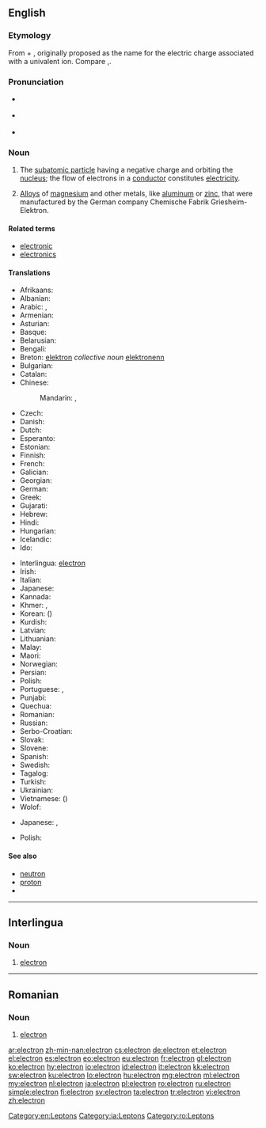 {{also|Electron|electron|electrón|électron}}
==English==

{{wikipedia}}

===Etymology===
From {{term|electric|electr(ic)}} + {{term|ion|(i)on}}, originally proposed as the name for the electric charge associated with a univalent ion. Compare {{term|electro-}},{{term|-on}}.

===Pronunciation===
* {{a|RP}} {{IPA|/ɪˈlɛktɹɒn/}}
* {{a|GenAm}} {{IPA|/ɪˈlɛktɹɑn/}}
* {{audio|en-us-electron.ogg|Audio (US)}}

===Noun===
{{en-noun}}

# {{context|particle|lang=en}} The [[subatomic particle]] having a negative charge and orbiting the [[nucleus]]; the flow of electrons in a [[conductor]] constitutes [[electricity]].
# {{context|chemistry|obsolete|lang=en}} [[alloy|Alloys]] of [[magnesium]] and other metals, like [[aluminum]] or [[zinc]], that were manufactured by the German company Chemische Fabrik Griesheim-Elektron.

====Related terms====
* [[electronic]]
* [[electronics]]

====Translations====
{{trans-top|the negatively charged subatomic particles that orbit atoms}}
* Afrikaans: {{t|af|elektron}}
* Albanian: {{t|sq|elektroni}}
* Arabic: {{t|ar|إلكترون|m|tr=ilaktruun}}, {{t|ar|الكُهَيرِب|sc=Arab}}
* Armenian: {{t|hy|էլեկտրոն|tr=ēlektron}}
* Asturian: {{t|ast|electrón|m}}
* Basque: {{t+|eu|elektroi}}
* Belarusian: {{t|be|электрон|m|tr=elektrón|sc=Cyrl}}
* Bengali: {{t|bn|ইলেকট্রন|sc=Beng}}
* Breton: [[elektron]] ''collective noun'' [[elektronenn]] {{g|s}} {{g|f}}
* Bulgarian: {{t+|bg|електрон|m}}
* Catalan: {{t+|ca|electró|m}}
* Chinese:
*: Mandarin: {{t+|cmn|電子|sc=Hani}}, {{t+|cmn|电子|tr=diànzǐ|sc=Hani}}
* Czech: {{t+|cs|elektron|m}}
* Danish: {{t+|da|elektron|c}}
* Dutch: {{t+|nl|elektron|n}}
* Esperanto: {{t+|eo|elektrono}}
* Estonian: {{t|et|elektron}}
* Finnish: {{t+|fi|elektroni}}
* French: {{t+|fr|électron|m}}
* Galician: {{t+|gl|electrón}}
* Georgian: {{t|ka|ელექტრონი|tr=elek’troni|sc=Geor}}
* German: {{t+|de|Elektron|n}}
* Greek: {{t+|el|ηλεκτρόνιο|n|tr=ilektrónio|sc=Grek}}
* Gujarati: {{t|gu|વીજાણુ|tr=vījāṇu|sc=Gujr}}
* Hebrew: {{t+|he|אלקטרון}}
* Hindi: {{t|hi|विद्युदणु|tr=vidyudaṇu|sc=Deva}}
* Hungarian: {{t+|hu|elektron}}
* Icelandic: {{t+|is|rafeind|f}}
* Ido: {{t+|io|elektrono}}
{{trans-mid}}
* Interlingua: [[#Interlingua|electron]]
* Irish: {{t|ga|leictreon|m}}
* Italian: {{t+|it|elettrone|m}}
* Japanese: {{t+|ja|電子|tr=でんし, denshi}}
* Kannada: {{t|kn|ಋಣವಿದ್ಯುತ್ಕಣ|sc=Knda}}
* Khmer: {{t|km|អស្យាណូ|tr=’a’syaanou|sc=Khmr}}, {{t|km|អេឡិចត្រុង|sc=Khmr|tr=eelɨchtrong}}
* Korean: {{t+|ko|전자|tr=jeonja|sc=Kore}} ({{t+|ko|電子|sc=Kore}})
* Kurdish: {{t|ku|kareva|sc=ku-Arab}}
* Latvian: {{t|lv|elektrons|m}}
* Lithuanian: {{t|lt|elektronas}}
* Malay: {{t|ms|elektron}}
* Maori: {{t|mi|irahiko}}
* Norwegian: {{t+|no|elektron}}
* Persian: {{t+|fa|الکترون|tr=elektron|sc=fa-Arab}}
* Polish: {{t+|pl|elektron|m}}
* Portuguese: {{t+|pt|electrão|m}}, {{qualifier|Brazil}} {{t+|pt|elétron|m}}
* Punjabi: {{t|pa|ਬਿਜਲਾਣੂ|tr=bijalāṇū|sc=Guru}}
* Quechua: {{t|qu|iliktrun}}
* Romanian: {{t+|ro|electron|m}}
* Russian: {{t+|ru|электрон|m|tr=elektrón|sc=Cyrl}}
* Serbo-Croatian: {{t|sh|elektron|m}}
* Slovak: {{t+|sk|elektrón}}
* Slovene: {{t+|sl|elektron}}
* Spanish: {{t+|es|electrón|m}}
* Swedish: {{t+|sv|elektron|c}}
* Tagalog: {{t|tl|dagisik}}
* Turkish: {{t+|tr|elektron}}
* Ukrainian: {{t|uk|електрон|m|tr=elektrón|sc=Cyrl}}
* Vietnamese: {{t+|vi|điện tử}} ({{t|vi|電子}})
* Wolof: {{t|wo|mbëjfepp}}
{{trans-bottom}}

{{trans-top|an alloy}}
* Japanese: {{t|ja|エレクトロン|tr=erekutoron|sc=Jpan}}, {{t|ja|マグネシウム合金|tr=maguneshiumu gōkin|sc=Jpan}}
{{trans-mid}}
* Polish: {{t+|pl|elektron|m}}
{{trans-bottom}}

====See also====
* [[neutron]]
* [[proton]]
* {{pedialite}}

[[Category:en:Leptons]]

----

==Interlingua==

===Noun===
{{ia-noun|es}}

# [[#English|electron]]

[[Category:ia:Leptons]]

----

==Romanian==

===Noun===
{{ro-noun|m|electroni}}

# [[#English|electron]]

[[Category:ro:Leptons]]

[[ar:electron]]
[[zh-min-nan:electron]]
[[cs:electron]]
[[de:electron]]
[[et:electron]]
[[el:electron]]
[[es:electron]]
[[eo:electron]]
[[eu:electron]]
[[fr:electron]]
[[gl:electron]]
[[ko:electron]]
[[hy:electron]]
[[io:electron]]
[[id:electron]]
[[it:electron]]
[[kk:electron]]
[[sw:electron]]
[[ku:electron]]
[[lo:electron]]
[[hu:electron]]
[[mg:electron]]
[[ml:electron]]
[[my:electron]]
[[nl:electron]]
[[ja:electron]]
[[pl:electron]]
[[ro:electron]]
[[ru:electron]]
[[simple:electron]]
[[fi:electron]]
[[sv:electron]]
[[ta:electron]]
[[tr:electron]]
[[vi:electron]]
[[zh:electron]]